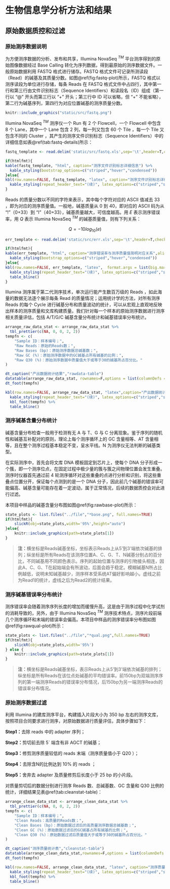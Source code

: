 # 生物信息学分析方法和结果

## 原始数据质控和过滤

### 原始测序数据说明

为方便测序数据的分析、发布和共享，Illumina NovaSeq $^{TM}$ 平台测序得到的原始图像数据经过 Base Calling 转化为序列数据，得到最原始的测序数据文件。一般原始数据利用 FASTQ 格式进行储存。FASTQ 格式文件可记录所测读段（Read）的碱基及其质量分数。如图\@ref(fig:fastq-plot)所示，FASTQ 格式以测序读段为单位进行存储，每条 Reads 在 FASTQ 格式文件中占四行，其中第一行和第三行由文件识别标志（Sequence Identifiers）和读段名（ID）组成（第一行以 “@” 开头而第三行以 “+” 开头；第三行中 ID 可以省略，但 “+” 不能省略），第二行为碱基序列，第四行为对应位置碱基的测序质量分数。

```r
knitr::include_graphics("static/src/fastq.png")
```

Illumina NovaSeq $^{TM}$ 测序仪一个 Run 有 2 个 Flowcell，一个 Flowcell 中包含 8 个 Lane，其中一个 Lane 包含 2 列，每一列又包含 60 个 Tile ，每一个 Tile 又包含不同的 Cluster ，其产生的测序文件识别标志（Sequence Identifiers）中的详细信息如表\@ref(tab:fastq-details)所示：

```r
fastq_template <- read.delim('static/src/fastq.xls',sep='\t',header=T,check.names = F)
```

```r
if(htmlfmt){
kable(fastq_template, "html", caption="测序文件识别标志详细信息") %>%
  kable_styling(bootstrap_options=c("striped","hover","condensed"))
}else{
kbl(row.names=FALSE, fastq_template, "latex", caption="测序文件识别标志详细信息", booktabs = TRUE, longtable = TRUE, linesep=' ') %>%
  kable_styling(repeat_header_text="(续)", latex_options=c("striped","scale_down","repeat_header")) %>% table_bline()
}
```

Reads 的质量分数以不同的字符来表示，其中每个字符对应的 ASCII 值减去 33 ，即为对应的测序质量值。一般地，碱基质量从 0 到 40，即对应的 ASCII 码为从 “!”（0+33）到 “I”（40+33），碱基质量越大，可信度越高。用 $E$ 表示测序错误率，用 $Q$ 表示 Illumina NovaSeq $^{TM}$ 的碱基质量值，则有下列关系：

$$Q=-10log_{10}(e)$$

```r
err_template <- read.delim('static/src/err.xls',sep='\t',header=T,check.names = F)
```

```r
if(htmlfmt){
kable(err_template, "html", caption="测序错误率与测序质量值简明对应关系",align="c") %>%
  kable_styling(bootstrap_options=c("striped","hover","condensed"))
}else{
kbl(row.names=FALSE, err_template, "latex",  format.args = list(big.mark = ",",scientific = FALSE), caption="测序错误率与测序质量值简明对应关系", booktabs = TRUE, longtable = TRUE, linesep=' ') %>%
  kable_styling(repeat_header_text="(续)", latex_options=c("striped","scale_down","repeat_header")) %>%
  table_bline()
}
```

Illumina 测序属于第二代测序技术，单次运行能产生数百万级的 Reads ，如此海量的数据无法逐个展示每条 Read 的质量情况；运用统计学的方法，对所有测序 Reads 的每个 Cycle 进行碱基分布和质量波动的统计，可以从宏观上直观地反映出样本的测序质量和文库构建质量。我们针对每一个样本的原始测序数据进行测序相关质量评估，包括 A/T/G/C 碱基含量分布统计和碱基错误率分布统计。

```r
arrange_raw_data_stat <- arrange_raw_data_stat %>%
  tbl_prettier(c(NA, 0, 0, 2, 2))
tempfn <- c(
    "Sample ID：样本编号；",
    "Raw Reads：原始的Reads数；",
    "Raw Bases (bp)：原始测序数据总碱基数；",
    "Raw GC (%)：原始测序数据中的GC碱基占所有碱基的比例；",
    "Raw Q30 (%)：原始测序数据中质量值大于或等于30的碱基所占百分比。"
)
```

```r
dt_caption("产出数据统计结果","rawdata-table")
datatable(arrange_raw_data_stat, rownames=F,options = list(columnDefs = list(list(className = 'dt-center', targets='_all'))))
dt_foot(tempfn)
```

```r
kbl(row.names=FALSE, arrange_raw_data_stat, "latex",caption="产出数据统计结果", booktabs = TRUE, longtable = TRUE, linesep=' ') %>%
  kable_styling(repeat_header_text="(续)", latex_options=c("striped","scale_down","repeat_header")) %>%
  kbl_foot(tempfn) %>%
  table_bline()
```

### 测序碱基含量分布统计

碱基含量分布检查一般用于检测有无 A 与 T、G 与 C 分离现象。鉴于序列的随机性和碱基互补配对的原则，理论上每个测序循环上的 GC 含量相等、AT 含量相等，且在整个测序过程基本稳定不变，呈水平线。N 为测序仪无法判断的碱基类型。

在实际测序中，首先会将文库 DNA 模板固定到芯片上，使每个 DNA 分子形成一个簇，即一个测序位点，在固定过程中极少量的簇与簇之间物理位置会发生重叠。测序时仪器首先通过前 4 轮测序循环对这些重叠的点进行分析和识别，将这些重叠点位置分开，保证每个点测到的是一个 DNA 分子，因此前几个碱基的错误率可能偏高、碱基含量可能存在着一定波动，属于正常情况，后续的数据质控会对此进行过滤。

本项目中样品的碱基含量分布图如图\@ref(fig:rawbase-plot)所示：

```r
state_plots <- list.files("../file","*base.png", full.names=TRUE)
if(htmlfmt){
    slickR(obj=state_plots,width='95%',height="auto")
}else{
    knitr::include_graphics(path=state_plots[1])
}
```

> **注：**横坐标是Reads碱基坐标，坐标表示Reads上从5’到3’端依次碱基的排列；纵坐标是所有Reads在该测序位置A、C、G、T、N碱基分别占的百分比，不同碱基用不同颜色表示。序列的起始位置与测序的引物接头相连，因此A、C、G、T在起始端会有所波动，后面会趋于稳定。模糊碱基N所占比例越低，说明未知碱基越少，测序样本受系统AT偏好影响越小。虚线之前为Read1的统计，虚线之后为Read2的统计结果。

### 测序碱基错误率分布统计

测序错误率会随着测序序列长度的增加而缓慢升高，这是由于测序过程中化学试剂的消耗导致的，另外，由于 Illumina NovaSeq $^{TM}$ 测序技术特点，测序片段前端几个测序循环和末端的错误率会偏高。本项目中样品的测序错误率分布图如图\@ref(fig:rawqual-plot)所示：

```r
state_plots <- list.files("../file","*qual.png",full.names=TRUE)
if(htmlfmt){
    slickR(obj=state_plots,width='95%')
} else {
    knitr::include_graphics(path=state_plots[1])
}
```

> **注：**横坐标是Reads碱基坐标，表示Reads上从5’到3’端依次碱基的排列；纵坐标是所有Reads在该位点处碱基的平均错误率。前150bp为双端测序序列的第一端测序Reads的错误率分布情况，后150bp为另一端测序Reads的错误率分布情况。

### 原始测序数据过滤

利用 Illumina 的建库测序平台，构建插入片段大小为 350 bp 左右的测序文库，按照项目合同要求进行测序，对原始数据进行质量评估，具体步骤如下：

**Step1：**去除 reads 中的 adapter 序列；

**Step2：**剪切前去除 5` 端含有非 AGCT 的碱基；

**Step3：**修剪测序质量较低的 reads 末端（测序质量值小于 Q20 ）；

**Step4：**去除含N的比例达到 10% 的 reads ；

**Step5：**舍弃去 adapter 及质量修剪后长度小于 25 bp 的小片段。

对质量剪切后的数据分别进行测序 Reads 数、总碱基数、GC 含量和 Q30 比例的统计，详细结果见表\@ref(tab:cleanstat-table)：

```r
arrange_clean_data_stat <- arrange_clean_data_stat %>%
  tbl_prettier(c(NA, 0, 0, 2, 2))
tempfn <- c(
    "Sample ID：样本编号；",
    "Clean Reads：高质量的Reads数；",
    "Clean Bases (bp)：原始数据过滤后的高质量测序数据总碱基数；",
    "Clean GC (%)：原始数据过滤后的GC碱基占所有碱基的比例；",
    "Clean Q30 (%)：原始数据过滤后质量值大于或等于30的碱基所占百分比。"
)
```

```r
dt_caption("测序质量统计表","cleanstat-table")
datatable(arrange_clean_data_stat,rownames=F,options = list(columnDefs = list(list(className = 'dt-center',targets='_all'))))
dt_foot(tempfn)
```

```r
kbl(row.names=FALSE, arrange_clean_data_stat, "latex", caption="测序质量统计表", booktabs = TRUE, longtable = TRUE, linesep=' ') %>%
  kable_styling(repeat_header_text="(续)", latex_options=c("striped","scale_down","repeat_header")) %>%
  kbl_foot(tempfn) %>%
  table_bline()
```

